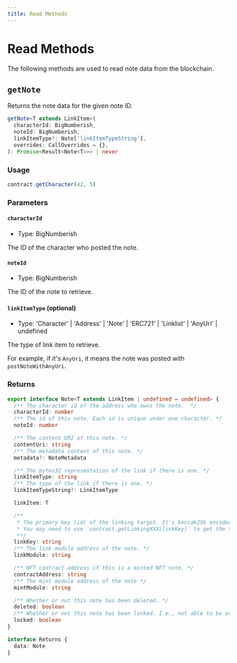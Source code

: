 ```yaml
---
title: Read Methods
---
```


# Read Methods

The following methods are used to read note data from the blockchain.


<CalloutUseIndexer />

## `getNote`

Returns the note data for the given note ID.

```ts
getNote<T extends LinkItem>(
  characterId: BigNumberish,
  noteId: BigNumberish,
  linkItemType?: Note['linkItemTypeString'],
  overrides: CallOverrides = {},
): Promise<Result<Note<T>>> | never
```

### Usage

```ts
contract.getCharacter(42, 5)
```

### Parameters

#### `characterId`

- Type: BigNumberish

The ID of the character who posted the note.

#### `noteId`

- Type: BigNumberish

The ID of the note to retrieve.

#### `linkItemType` (optional)

- Type: 'Character' | 'Address' | 'Note' | 'ERC721' | 'Linklist' | 'AnyUri' | undefined

The type of link item to retrieve.

For example, if it's `AnyUri`, it means the note was posted with `postNoteWithAnyUri`.

### Returns

```ts
export interface Note<T extends LinkItem | undefined = undefined> {
  /** The character id of the address who owns the note.  */
  characterId: number
  /** The id of this note. Each id is unique under one character. */
  noteId: number

  /** The content URI of this note. */
  contentUri: string
  /** The metadata content of this note. */
  metadata?: NoteMetadata

  /** The bytes32 representation of the link if there is one. */
  linkItemType: string
  /** The type of the link if there is one. */
  linkItemTypeString?: LinkItemType

  linkItem: T

  /**
   * The primary key (id) of the linking target. It's keccak256 encoded.
   * You may need to use `contract.getLinkingXXX(linkKey)` to get the target.
   **/
  linkKey: string
  /** The link module address of the note. */
  linkModule: string

  /** NFT contract address if this is a minted NFT note. */
  contractAddress: string
  /** The mint module address of the note */
  mintModule: string

  /** Whether or not this note has been deleted. */
  deleted: boolean
  /** Whether or not this note has been locked. I.e., not able to be edited. */
  locked: boolean
}

interface Returns {
  data: Note
}
```
